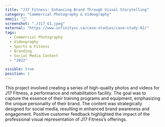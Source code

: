 ```yaml
---
title: "J17 Fitness: Enhancing Brand Through Visual Storytelling"
category: "Commercial Photography & Videography"
emoji: "📸"
screenshot: "./J17_G1.jpeg"
external: "https://www.infinityvc.ca/case-studies/case-study-02/"
tags:
  - Commercial Photography
  - Videography
  - Sports & Fitness
  - Branding
  - Social Media Content
  - "2022"

visible: true
position: 1
---
```


This project involved creating a series of high-quality photos and videos for J17 Fitness, a performance and rehabilitation facility. The goal was to capture the essence of their training programs and equipment, emphasizing the unique personality of their brand. The content was strategically designed for social media, resulting in enhanced brand awareness and engagement. Positive customer feedback highlighted the impact of the professional visual representation of J17 Fitness’s offerings.
